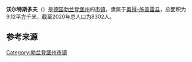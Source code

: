 {{noteTA|G1=德国地名|G2=Landkreis|G3=单位}}
{{Infobox settlement
| name = {{Nowrap|沃尔特斯多夫}}
| native_name = {{lang|de|Woltersdorf}}
| settlement_type = {{GER}}[[市镇_(德国)|市镇]]
| image_skyline = Ortskern von Woltersdorf bei Berlin.jpg
| image_caption = 沃尔特斯多夫风光
| image_flag = 
| image_seal = 
| image_map = Woltersdorf in LOS.png
| map_caption = 沃尔特斯多夫在奥得-施普雷县的位置
| pushpin_map = Germany
| pushpin_relief = Relief Map of Germany.svg
| pushpin_label_position = bottom
| pushpin_map_caption = 沃尔特斯多夫在德国的位置
| subdivision_type = 国家
| subdivision_name = {{GER}}
| subdivision_type1 = [[联邦州_(德国)|州]]
| subdivision_name1 = [[勃兰登堡州|勃兰登堡州]]
| subdivision_type2 = [[县_(德国)|县]]
| subdivision_name2 = [[奥得-施普雷县|奥得-施普雷县]]
| seat = Rudolf-Breitscheid-Straße 23<br>15569 Woltersdorf
| leader_title = [[市长|市长]]
| leader_name = Margitta Decker
| elevation_m = 50
| area_footnotes = 
| area_total_km2 = 9.12
| population_as_of = 2019年12月31日
| population_footnotes = 
| population_total = 8302
| population_density_km2 = auto
| timezone = [[欧洲中部时间|CET]]
| utc_offset = +1
| timezone_DST = [[欧洲中部夏令时间|CEST]]
| utc_offset_DST = +2
| coordinates = {{coord|52|27|00|N|13|45|00|E|display=inline,title|region:DE_type:city}}
| postal_code_type = [[德国邮政编码列表|邮政编码]]
| postal_code = 15569
| registration_plate_type = [[德国车辆号牌|车辆号牌]]
| registration_plate = LOS, BSK, EH, FW
| website = {{url|www.woltersdorf-schleuse.de}}
| footnotes = 资料最后更新：{{date|2021-01-31|iso}}
}}
'''沃尔特斯多夫'''（{{lang-de|Woltersdorf}}）是[[德国|德国]][[勃兰登堡州|勃兰登堡州]]的[[市镇_(德国)|市镇]]，隶属于[[奥得-施普雷县|奥得-施普雷县]]，总面积为9.12平方千米，截至2020年总人口为8302人。

== 参考来源 ==
{{reflist}}

{{奥得-施普雷县行政区划}}
{{Authority control}}
{{DEFAULTSORT:Woltersdorf}}
[[Category:勃兰登堡州市镇|Category:勃兰登堡州市镇]]